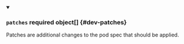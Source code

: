 


<details className="config-field" data-expandable="true" open>
<summary>

### `patches` <span className="config-field-required" data-required="false">required</span> <span className="config-field-type">object[]</span> <span className="config-field-default"></span> <span className="config-field-enum"></span> {#dev-patches}

Patches are additional changes to the pod spec that should be applied.

</summary>

<PartialPatchesreference />


</details>
